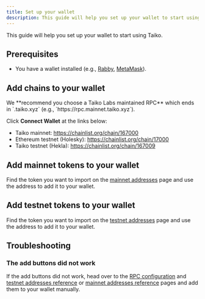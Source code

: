 ```yaml
---
title: Set up your wallet
description: This guide will help you set up your wallet to start using Taiko.
---
```



This guide will help you set up your wallet to start using Taiko.

## Prerequisites

- You have a wallet installed (e.g., [Rabby](https://rabby.io/), [MetaMask](https://metamask.io/)).

## Add chains to your wallet

<Aside>
We **recommend you choose a Taiko Labs maintained RPC** which ends in `.taiko.xyz` (e.g., `https://rpc.mainnet.taiko.xyz`).
</Aside>

Click **Connect Wallet** at the links below:

- Taiko mainnet: https://chainlist.org/chain/167000
- Ethereum testnet (Holesky): https://chainlist.org/chain/17000
- Taiko testnet (Hekla): https://chainlist.org/chain/167009

## Add mainnet tokens to your wallet

Find the token you want to import on the [mainnet addresses](/network-reference/mainnet-addresses) page and use the address to add it to your wallet.

## Add testnet tokens to your wallet

Find the token you want to import on the [testnet addresses](/network-reference/testnet-addresses) page and use the address to add it to your wallet.

## Troubleshooting

### The add buttons did not work

If the add buttons did not work, head over to the [RPC configuration](/network-reference/rpc-configuration) and [testnet addresses reference](/network-reference/testnet-addresses) or [mainnet addresses reference](/network-reference/mainnet-addresses) pages and add them to your wallet manually.
